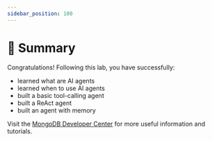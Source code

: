 ```yaml
---
sidebar_position: 100
---
```


# 🎯 Summary

Congratulations! Following this lab, you have successfully:
* learned what are AI agents
* learned when to use AI agents
* built a basic tool-calling agent
* built a ReAct agent
* built an agent with memory

Visit the [MongoDB Developer Center](https://mongodb.com/developer/?utm_campaign=devrel&utm_source=workshop&utm_medium=cta&utm_content=ai_agents_workshop&utm_term=apoorva_joshi) for more useful information and tutorials.
